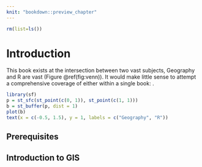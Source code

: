 ```yaml
---
knit: "bookdown::preview_chapter"
---
```


```r
rm(list=ls())
```

# Introduction {#intro}

This book exists at the intersection between two vast subjects, Geography and R are vast (Figure \@ref(fig:venn)).
It would make little sense to attempt a comprehensive coverage of either within a single book: .

```r
library(sf)
p = st_sfc(st_point(c(0, 1)), st_point(c(1, 1)))
b = st_buffer(p, dist = 1)
plot(b)
text(x = c(-0.5, 1.5), y = 1, labels = c("Geography", "R"))
```


## Prerequisites {-}

<!-- 
- r, rstudio, gdal, proj4, geos, udunits 
- r packages sf, raster, etc.
- datasets 
-->

## Introduction to GIS

<!-- 
- what's R
- what's GIS
- GIS data models (vector vs raster)
- coordinate reference system - CRS
- GIS data formats
- GDAL, GEOS, PROJ4
- GIS R package
- GIS beyond R 
-->